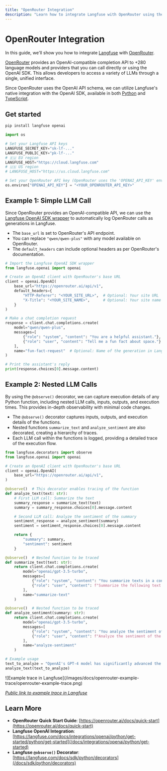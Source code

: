 ```yaml
---
title: "OpenRouter Integration"
description: "Learn how to integrate Langfuse with OpenRouter using the OpenAI SDK."
---
```


# OpenRouter Integration

In this guide, we'll show you how to integrate [Langfuse](/) with [OpenRouter](https://openrouter.ai/).

[OpenRouter](https://openrouter.ai/) provides an OpenAI-compatible completion API to +280 language models and providers that you can call directly or using the OpenAI SDK. This allows developers to access a variety of LLMs through a single, unified interface.

Since OpenRouter uses the OpenAI API schema, we can utilize Langfuse's native integration with the OpenAI SDK, available in both [Python](/docs/integrations/openai/python/get-started) and [TypeScript](/docs/integrations/openai/js/get-started).

## Get started

```bash
pip install langfuse openai
```

```python
import os

# Set your Langfuse API keys
LANGFUSE_SECRET_KEY="sk-lf-..."
LANGFUSE_PUBLIC_KEY="pk-lf-..."
# 🇪🇺 EU region
LANGFUSE_HOST="https://cloud.langfuse.com"
# 🇺🇸 US region
# LANGFUSE_HOST="https://us.cloud.langfuse.com"

# Set your OpenRouter API key (OpenRouter uses the 'OPENAI_API_KEY' environment variable)
os.environ["OPENAI_API_KEY"] = "<YOUR_OPENROUTER_API_KEY>"
```

## Example 1: Simple LLM Call

Since OpenRouter provides an OpenAI-compatible API, we can use the [Langfuse OpenAI SDK wrapper](/docs/integrations/openai/python/get-started) to automatically log OpenRouter calls as generations in Langfuse.

- The `base_url` is set to OpenRouter's API endpoint.
- You can replace `"qwen/qwen-plus"` with any model available on OpenRouter.
- The `default_headers` can include optional headers as per OpenRouter's documentation.

```python
# Import the Langfuse OpenAI SDK wrapper
from langfuse.openai import openai

# Create an OpenAI client with OpenRouter's base URL
client = openai.OpenAI(
    base_url="https://openrouter.ai/api/v1",
    default_headers={
        "HTTP-Referer": "<YOUR_SITE_URL>",  # Optional: Your site URL
        "X-Title": "<YOUR_SITE_NAME>",      # Optional: Your site name
    }
)

# Make a chat completion request
response = client.chat.completions.create(
    model="qwen/qwen-plus",
    messages=[
        {"role": "system", "content": "You are a helpful assistant."},
        {"role": "user", "content": "Tell me a fun fact about space."}
    ],
    name="fun-fact-request"  # Optional: Name of the generation in Langfuse
)

# Print the assistant's reply
print(response.choices[0].message.content)
```

## Example 2: Nested LLM Calls

By using the `@observe()` decorator, we can capture execution details of any Python function, including nested LLM calls, inputs, outputs, and execution times. This provides in-depth observability with minimal code changes.

- The `@observe()` decorator captures inputs, outputs, and execution details of the functions.
- Nested functions `summarize_text` and `analyze_sentiment` are also decorated, creating a hierarchy of traces.
- Each LLM call within the functions is logged, providing a detailed trace of the execution flow.

```python
from langfuse.decorators import observe
from langfuse.openai import openai

# Create an OpenAI client with OpenRouter's base URL
client = openai.OpenAI(
    base_url="https://openrouter.ai/api/v1",
)

@observe()  # This decorator enables tracing of the function
def analyze_text(text: str):
    # First LLM call: Summarize the text
    summary_response = summarize_text(text)
    summary = summary_response.choices[0].message.content

    # Second LLM call: Analyze the sentiment of the summary
    sentiment_response = analyze_sentiment(summary)
    sentiment = sentiment_response.choices[0].message.content

    return {
        "summary": summary,
        "sentiment": sentiment
    }

@observe()  # Nested function to be traced
def summarize_text(text: str):
    return client.chat.completions.create(
        model="openai/gpt-3.5-turbo",
        messages=[
            {"role": "system", "content": "You summarize texts in a concise manner."},
            {"role": "user", "content": f"Summarize the following text:\n{text}"}
        ],
        name="summarize-text"
    )

@observe()  # Nested function to be traced
def analyze_sentiment(summary: str):
    return client.chat.completions.create(
        model="openai/gpt-3.5-turbo",
        messages=[
            {"role": "system", "content": "You analyze the sentiment of texts."},
            {"role": "user", "content": f"Analyze the sentiment of the following summary:\n{summary}"}
        ],
        name="analyze-sentiment"
    )

# Example usage
text_to_analyze = "OpenAI's GPT-4 model has significantly advanced the field of AI, setting new standards for language generation."
analyze_text(text_to_analyze)
```

<Frame border fullWidth>
![Example trace in Langfuse](/images/docs/openrouter-example-trace/openrouter-example-trace.png)
</Frame>

_[Public link to example trace in Langfuse](https://cloud.langfuse.com/project/cloramnkj0002jz088vzn1ja4/traces/6114e4e9-7844-44f8-9d2a-372bb8fdf61f?timestamp=2025-02-03T14%3A13%3A38.878Z)_

## Learn More

- **OpenRouter Quick Start Guide**: [https://openrouter.ai/docs/quick-start](https://openrouter.ai/docs/quick-start)
- **Langfuse OpenAI Integration**: [https://langfuse.com/docs/integrations/openai/python/get-started/python/get-started](/docs/integrations/openai/python/get-started)
- **Langfuse `@observe()` Decorator**: [https://langfuse.com/docs/sdk/python/decorators](/docs/sdk/python/decorators)
